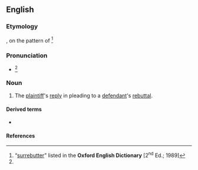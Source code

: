 {{also|rebutter}}
==English==

===Etymology===
{{prefix|en|sur|rebutter}}, on the pattern of {{m|en|surrejoinder}}<ref name="OED">“[http://dictionary.oed.com/cgi/entry/50243418?single=1&query_type=word&queryword=surrebutter&first=1&max_to_show=10 surrebutter]” listed in the '''Oxford English Dictionary''' [2<sup>nd</sup> Ed.; 1989]</ref>

===Pronunciation===
* {{a|RP}} {{IPA|en|/sʌɹɪˈbʌtɚ/}}<ref name="OED"/>

===Noun===
{{en-noun}}

# {{lb|en|legal}} The [[plaintiff]]'s [[reply]] in pleading to a [[defendant]]'s [[rebuttal]].
#: {{synonyms|en|surrebuttal}}

====Derived terms====
* {{l|en|surrebut}}

====References====
<references/>